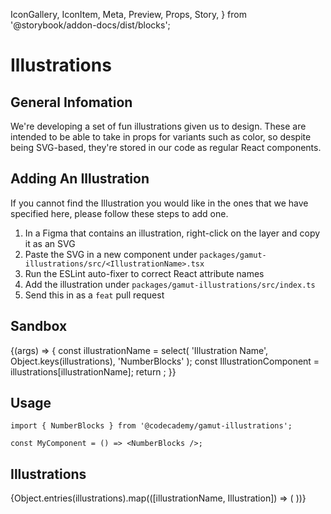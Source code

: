   IconGallery,
  IconItem,
  Meta,
  Preview,
  Props,
  Story,
} from '@storybook/addon-docs/dist/blocks';


<Meta
  title="Illustrations/All Illustrations"
  component={illustrations.NumberBlocks}
/>

# Illustrations

<StoryStatus status="stable" />

## General Infomation

We're developing a set of fun illustrations given us to design.
These are intended to be able to take in props for variants such as color, so despite being SVG-based, they're stored in our code as regular React components.

## Adding An Illustration

If you cannot find the Illustration you would like in the ones that we have specified here, please follow these steps to add one.

1. In a Figma that contains an illustration, right-click on the layer and copy it as an SVG
2. Paste the SVG in a new component under `packages/gamut-illustrations/src/<IllustrationName>.tsx`
3. Run the ESLint auto-fixer to correct React attribute names
4. Add the illustration under `packages/gamut-illustrations/src/index.ts`
5. Send this in as a `feat` pull request

## Sandbox

<Preview>
  <Story name="Editable Illustration">
    {(args) => {
      const illustrationName = select(
        'Illustration Name',
        Object.keys(illustrations),
        'NumberBlocks'
      );
      const IllustrationComponent = illustrations[illustrationName];
      return <IllustrationComponent width={number('width', 256)} />;
    }}
  </Story>
</Preview>

<Props of={illustrations.NumberBlocks} />

## Usage

```tsx
import { NumberBlocks } from '@codecademy/gamut-illustrations';

const MyComponent = () => <NumberBlocks />;
```

## Illustrations

<IconGallery>
  {Object.entries(illustrations).map(([illustrationName, Illustration]) => (
    <IconItem key={illustrationName} name={illustrationName}>
      <Illustration width="128px" />
    </IconItem>
  ))}
</IconGallery>
